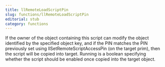 ```yaml
---
title: llRemoteLoadScriptPin
slug: functions/llRemoteLoadScriptPin
editorial: stub
category: functions
---
```


<LSLFunction name="llRemoteLoadScriptPin"/>

If the owner of the object containing this script can modify the object identified by the specified object key, and if the PIN matches the PIN previously set using llSetRemoteScriptAccessPin (on the target prim), then the script will be copied into target. Running is a boolean specifying whether the script should be enabled once copied into the target object.
